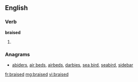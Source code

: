==English==
===Verb===
'''braised'''
# {{past of|[[braise]]}}

===Anagrams===
* [[abiders#English|abiders]], [[air beds#English|air beds]], [[airbeds#English|airbeds]], [[darbies#English|darbies]], [[sea bird#English|sea bird]], [[seabird#English|seabird]], [[sidebar#English|sidebar]]

[[fr:braised]]
[[mg:braised]]
[[vi:braised]]